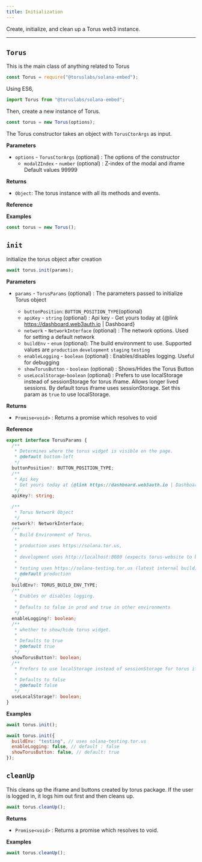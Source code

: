 ```yaml
---
title: Initialization
---
```


Create, initialize, and clean up a Torus web3 instance.

---

## `Torus`

This is the main class of anything related to Torus

```javascript
const Torus = require("@toruslabs/solana-embed");
```

Using ES6,

```javascript
import Torus from "@toruslabs/solana-embed";
```

Then, create a new instance of Torus.

```javascript
const torus = new Torus(options);
```

The Torus constructor takes an object with `TorusCtorArgs` as input.

**Parameters**

- `options` - `TorusCtorArgs` \(optional\) : The options of the constructor
  - `modalZIndex` - `number` \(optional\) : Z-index of the modal and iframe Default values 99999

**Returns**

- `Object`: The torus instance with all its methods and events.

**Reference**

**Examples**

```javascript
const torus = new Torus();
```

## `init`

Initialize the torus object after creation

```javascript
await torus.init(params);
```

**Parameters**

- `params` - `TorusParams` \(optional\) : The parameters passed to initialize Torus object

  - `buttonPosition`: `BUTTON_POSITION_TYPE`\(optional\)
  - `apiKey` - `string` \(optional\) : Api key - Get yours today at {@link https://dashboard.web3auth.io | Dashboard}
  - `network` - `NetworkInterface` \(optional\) : The network options. Used for setting a default network
  - `buildEnv` - `enum` \(optional\): The build environment to use. Supported values are `production` `development` `staging` `testing`
  - `enableLogging` - `boolean` \(optional\) : Enables/disables logging. Useful for debugging
  - `showTorusButton` - `boolean` \(optional\) : Shows/Hides the Torus Button
  - `useLocalStorage`-`boolean` \(optional\) : Prefers to use localStorage instead of sessionStorage for torus iframe. Allows longer lived sessions.
    By default torus iframe uses sessionStorage. Set this param as `true` to use localStorage.

**Returns**

- `Promise<void>` : Returns a promise which resolves to void

**Reference**

```typescript
export interface TorusParams {
  /**
   * Determines where the torus widget is visible on the page.
   * @default bottom-left
   */
  buttonPosition?: BUTTON_POSITION_TYPE;
  /**
   * Api key
   * Get yours today at {@link https://dashboard.web3auth.io | Dashboard}
   */
  apiKey?: string;

  /**
   * Torus Network Object
   */
  network?: NetworkInterface;
  /**
   * Build Environment of Torus.
   *
   * production uses https://solana.tor.us,
   *
   * development uses http://localhost:8080 (expects torus-website to be run locally),
   *
   * testing uses https://solana-testing.tor.us (latest internal build)
   * @default production
   */
  buildEnv?: TORUS_BUILD_ENV_TYPE;
  /**
   * Enables or disables logging.
   *
   * Defaults to false in prod and true in other environments
   */
  enableLogging?: boolean;
  /**
   * whether to show/hide torus widget.
   *
   * Defaults to true
   * @default true
   */
  showTorusButton?: boolean;
  /**
   * Prefers to use localStorage instead of sessionStorage for torus iframe. Allows longer lived sessions
   *
   * Defaults to false
   * @default false
   */
  useLocalStorage?: boolean;
}
```

**Examples**

```javascript
await torus.init();
```

```javascript
await torus.init({
  buildEnv: "testing", // uses solana-testing.tor.us
  enableLogging: false, // default : false
  showTorusButton: false, // default: true
});
```

## `cleanUp`

This cleans up the iframe and buttons created by torus package. If the user is logged in, it logs him out first and then cleans up.

```javascript
await torus.cleanUp();
```

**Returns**

- `Promise<void>` : Returns a promise which resolves to void.

**Examples**

```javascript
await torus.cleanUp();
```
